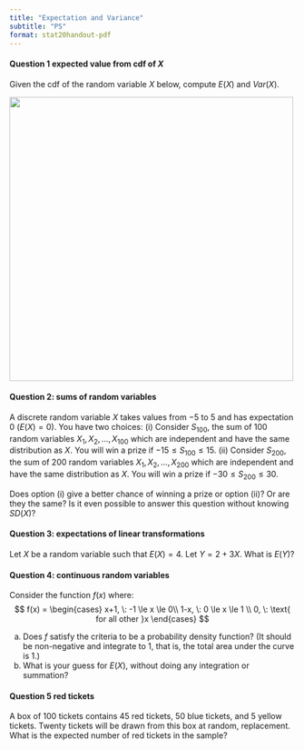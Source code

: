```yaml
---
title: "Expectation and Variance"
subtitle: "PS"
format: stat20handout-pdf
---
```


#### Question 1  expected value from cdf of $X$
Given the cdf of the random variable $X$ below, compute $E(X)$ and $Var(X)$.

![](images/question-1-cdf.png){fig-align="center" width="500"}
\vspace{6cm}


#### Question 2: sums of random variables

A discrete random variable $X$ takes values from $-5$ to $5$ and has expectation $0$ ($E(X) = 0$). You have two choices: 
(i) Consider $S_{100}$, the sum of $100$ random variables $X_1, X_2, \ldots, X_{100}$ which are independent and have the same distribution as $X$. You will win a prize if $-15 \le S_{100} \le 15$. 
(ii) Consider $S_{200}$, the sum of $200$ random variables $X_1, X_2, \ldots, X_{200}$ which are independent and have the same distribution as $X$. You will win a prize if $-30 \le S_{200} \le 30$.

Does option (i) give a better chance of winning a prize or option (ii)? Or are they the same? Is it even possible to answer this question without knowing $SD(X)$?

\vspace{5cm}


#### Question 3: expectations of linear transformations

Let $X$ be a random variable such that $E(X) = 4$. Let $Y = 2 + 3X$. What is $E(Y)$?

\vspace{3cm}

#### Question 4: continuous random variables

Consider the function $f(x)$ where:
$$
f(x) = \begin{cases}
x+1, \: -1 \le x \le 0\\
1-x, \: 0 \le x \le 1 \\
0, \: \text{ for all other }x
\end{cases}
$$

(a) Does $f$ satisfy the criteria to be a probability density function? (It should be non-negative and integrate to 1, that is, the total area under the curve is 1.)    
(b) What is your guess for $E(X)$, without doing any integration or summation?


\vspace{6cm}

#### Question 5 red tickets 

A box of 100 tickets contains 45 red tickets, 50 blue tickets,
  and 5 yellow tickets. Twenty tickets will be drawn from this box at
  random, \textit{without} replacement. What is the expected number of red tickets in the sample?


